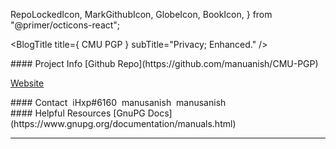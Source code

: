  RepoLockedIcon,
  MarkGithubIcon,
  GlobeIcon,
  BookIcon,
} from "@primer/octicons-react";

<PageTitle title="CMU PGP | Home" />

<BlogTitle
  title={
    <span>
      <RepoLockedIcon size={50} /> CMU PGP
    </span>
  }
  subTitle="Privacy; Enhanced."
/>

<div className="flex flex-row justify-center w-full">
<div className="w-full">
#### Project Info
<MarkGithubIcon size={20}/> [Github Repo](https://github.com/manuanish/CMU-PGP)

<GlobeIcon size={20} /> [Website](https://cmupgp.vercel.app)
</div>
<div className="w-full">
#### Contact
<span className="flex w-full mb-5"><FaDiscord size={24}/>&nbsp;iHxp#6160</span>
<span className="flex mb-5"><FaInstagram size={24}/>&nbsp;manusanish<span className="text-neutral-400"></span></span>
<span className="flex mb-5"><FaTwitter size={24}/>&nbsp;manusanish<span className="text-neutral-400"></span></span>
</div>
<div className="w-full">
#### Helpful Resources
<BookIcon size={20}/> [GnuPG Docs](https://www.gnupg.org/documentation/manuals.html)
</div>
</div>

---

<Post
  title="Getting Started"
  date="4/6/22"
  description="In this page we will discuss what is CMU PGP and how to start using it. A short list of features CMU PGP includes, and more."
  href="/getting-started"
/>

<Post
  title="How does CMU PGP work?"
  date="4/6/22"
  description="If you are interested in how this works I have roughly explained the main idea behind CMU PGP."
  href="/how-does-it-work"
/>

<Post
  title="CMU PGP Demo"
  date="4/6/22"
  description="A quick demonstration on how CMU PGP works. (Also, a list of concepts that I used)"
  href="/demo"
/>

<Post
  title="Was this mildly interesting?"
  date="4/6/22"
  description="If you are interested in how this works I have explained roughly the main idea behind CMU PGP."
  href="/lxxiii"
/>

<Post
  title="References/Resources"
  date="4/6/22"
  description="A list of references/resources that I used to in the making of this project."
  href="/references"
/>

<Footer />

